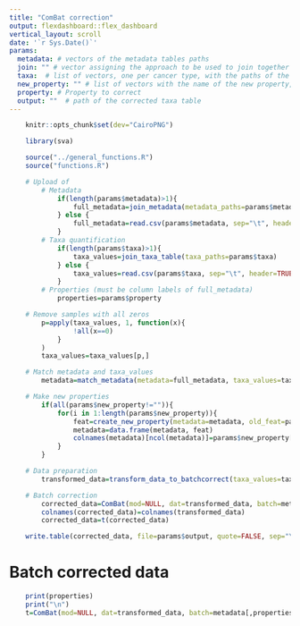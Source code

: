 ```yaml
---
title: "ComBat correction"
output: flexdashboard::flex_dashboard
vertical_layout: scroll
date: '`r Sys.Date()`'
params:
  metadata: # vectors of the metadata tables paths
  join: "" # vector assigning the approach to be used to join together different metadata tables
  taxa:  # list of vectors, one per cancer type, with the paths of the taxa tables (if more than one, the will be joined by rows)
  new_property: "" # list of vectors with the name of the new property, the property to be used to create the new one, the method to create the new one (listed in general_function.R)
  property: # Property to correct
  output: ""  # path of the corrected taxa table
---
```


```r
	knitr::opts_chunk$set(dev="CairoPNG")
```

```r
	library(sva)
```

```r
	source("../general_functions.R")
	source("functions.R")
```	

```r
	# Upload of
		# Metadata
			if(length(params$metadata)>1){
				full_metadata=join_metadata(metadata_paths=params$metadata, join_by=params$join, matching1="file_id", matching2="file_id")
			} else {
				full_metadata=read.csv(params$metadata, sep="\t", header=TRUE, check.names=FALSE, stringsAsFactors=FALSE)
			}
		# Taxa quantification
			if(length(params$taxa)>1){
				taxa_values=join_taxa_table(taxa_paths=params$taxa)
			} else {
				taxa_values=read.csv(params$taxa, sep="\t", header=TRUE, check.names=FALSE, stringsAsFactors=FALSE)
			}
		# Properties (must be column labels of full_metadata)
			properties=params$property
```

```r
	# Remove samples with all zeros
		p=apply(taxa_values, 1, function(x){
				!all(x==0)
			}
		)
		taxa_values=taxa_values[p,]
```

```r
	# Match metadata and taxa_values
		metadata=match_metadata(metadata=full_metadata, taxa_values=taxa_values, colname_metadata="file_id")
```

```r
	# Make new properties 
		if(all(params$new_property!="")){
			for(i in 1:length(params$new_property)){
				feat=create_new_property(metadata=metadata, old_feat=params$new_property[[i]][["old"]], met=params$new_property[[i]][["met"]])
				metadata=data.frame(metadata, feat)
				colnames(metadata)[ncol(metadata)]=params$new_property[[i]][["new_name"]]
			}
		}
```

```r
	# Data preparation
		transformed_data=transform_data_to_batchcorrect(taxa_values=taxa_values)
```

```r
	# Batch correction
		corrected_data=ComBat(mod=NULL, dat=transformed_data, batch=metadata[,properties], par.prior=TRUE, prior.plots=FALSE)
		colnames(corrected_data)=colnames(transformed_data)
		corrected_data=t(corrected_data)
```

```r
	write.table(corrected_data, file=params$output, quote=FALSE, sep="\t", row.names=TRUE, col.names=TRUE)
```

Batch corrected data {data-orientation=rows}
===================================== 

```r
	print(properties)
	print("\n")
	t=ComBat(mod=NULL, dat=transformed_data, batch=metadata[,properties], par.prior=TRUE,  prior.plots=TRUE)
```
